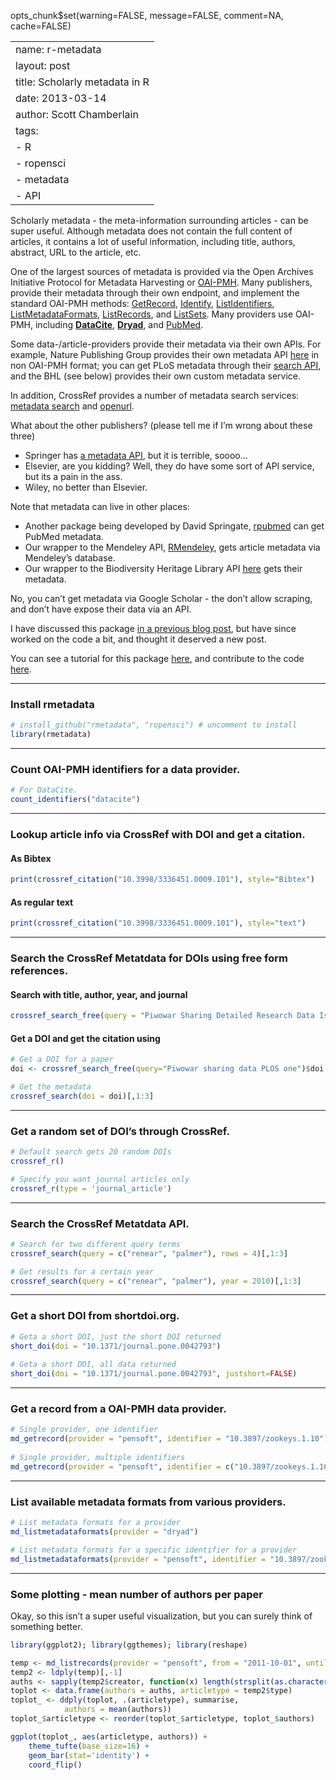 opts_chunk$set(warning=FALSE, message=FALSE, comment=NA, cache=FALSE)

---
name: r-metadata
layout: post
title: Scholarly metadata in R
date: 2013-03-14
author: Scott Chamberlain
tags: 
- R
- ropensci
- metadata
- API
---

Scholarly metadata - the meta-information surrounding articles - can be super useful.  Although metadata does not contain the full content of articles, it contains a lot of useful information, including title, authors, abstract, URL to the article, etc. 

One of the largest sources of metadata is provided via the Open Archives Initiative Protocol for Metadata Harvesting or [OAI-PMH](http://www.openarchives.org/OAI/openarchivesprotocol.html). Many publishers, provide their metadata through their own endpoint, and implement the standard OAI-PMH methods: [GetRecord](http://www.openarchives.org/OAI/openarchivesprotocol.html#GetRecord), [Identify](http://www.openarchives.org/OAI/openarchivesprotocol.html#Identify), [ListIdentifiers](http://www.openarchives.org/OAI/openarchivesprotocol.html#ListIdentifiers), [ListMetadataFormats](http://www.openarchives.org/OAI/openarchivesprotocol.html#ListMetadataFormats), [ListRecords](http://www.openarchives.org/OAI/openarchivesprotocol.html#ListRecords), and [ListSets](http://www.openarchives.org/OAI/openarchivesprotocol.html#ListSets). Many providers use OAI-PMH, including [__DataCite__](http://oai.datacite.org/), [__Dryad__](http://wiki.datadryad.org/Data_Access#OAI-PMH), and [PubMed](http://www.ncbi.nlm.nih.gov/pmc/tools/oai/).

Some data-/article-providers provide their metadata via their own APIs. For example, Nature Publishing Group provides their own metadata API [here](http://developers.nature.com/docs) in non OAI-PMH format; you can get PLoS metadata through their [search API](http://api.plos.org/), and the BHL (see below) provides their own custom metadata service.

In addition, CrossRef provides a number of metadata search services: [metadata search](http://search.labs.crossref.org/help/api) and [openurl](http://labs.crossref.org/openurl/). 

What about the other publishers? (please tell me if I'm wrong about these three) 

+ Springer has [a metadata API](http://dev.springer.com/docs), but it is terrible, soooo...
+ Elsevier, are you kidding? Well, they do have some sort of API service, but its a pain in the ass. 
+ Wiley, no better than Elsevier.

Note that metadata can live in other places:

+ Another package being developed by David Springate, [rpubmed](https://github.com/ropensci/rpubmed) can get PubMed metadata. 
+ Our wrapper to the Mendeley API, [RMendeley](https://github.com/ropensci/rmendeley), gets article metadata via Mendeley's database. 
+ Our wrapper to the Biodiversity Heritage Library API [here](http://www.biodiversitylibrary.org/api2/docs/docs.html) gets their metadata. 

No, you can't get metadata via Google Scholar - the don't allow scraping, and don't have expose their data via an API.

I have discussed this package [in a previous blog post](http://sckott.github.io/2012/09/rmetadata/), but have since worked on the code a bit, and thought it deserved a new post. 

You can see a tutorial for this package [here](http://ropensci.github.com/rmetadata/), and contribute to the code [here](https://github.com/ropensci/rmetadata).

***************

### Install rmetadata
```r
# install_github("rmetadata", "ropensci") # uncomment to install
library(rmetadata)
```

***************

### Count OAI-PMH identifiers for a data provider.
	
```r
# For DataCite.
count_identifiers("datacite")
```

*********
	
### Lookup article info via CrossRef with DOI and get a citation.

#### As Bibtex
	
```r
print(crossref_citation("10.3998/3336451.0009.101"), style="Bibtex")
```
	
#### As regular text
	
```r
print(crossref_citation("10.3998/3336451.0009.101"), style="text")
```
	
*********
	
### Search the CrossRef Metatdata for DOIs using free form references.
	
#### Search with title, author, year, and journal
	
```r
crossref_search_free(query = "Piwowar Sharing Detailed Research Data Is Associated with Increased Citation Rate PLOS one 2007") 
```
	
#### Get a DOI and get the citation using \code{crossref_search}
	
```r
# Get a DOI for a paper
doi <- crossref_search_free(query="Piwowar sharing data PLOS one")$doi

# Get the metadata
crossref_search(doi = doi)[,1:3]
```

*********
	
### Get a random set of DOI's through CrossRef.
	
```r
# Default search gets 20 random DOIs
crossref_r()

# Specify you want journal articles only
crossref_r(type = 'journal_article')
```
	
*********
	
### Search the CrossRef Metatdata API. 
	
```r
# Search for two different query terms
crossref_search(query = c("renear", "palmer"), rows = 4)[,1:3]

# Get results for a certain year
crossref_search(query = c("renear", "palmer"), year = 2010)[,1:3]
```
	
*********
	
### Get a short DOI from shortdoi.org.
	
```r
# Geta a short DOI, just the short DOI returned
short_doi(doi = "10.1371/journal.pone.0042793")
 
# Geta a short DOI, all data returned
short_doi(doi = "10.1371/journal.pone.0042793", justshort=FALSE)
```
	
*********
	
### Get a record from a OAI-PMH data provider.
	
```r
# Single provider, one identifier
md_getrecord(provider = "pensoft", identifier = "10.3897/zookeys.1.10")
 
# Single provider, multiple identifiers
md_getrecord(provider = "pensoft", identifier = c("10.3897/zookeys.1.10","10.3897/zookeys.4.57"))
```
	
*********

### List available metadata formats from various providers. 
	
```r
# List metadata formats for a provider
md_listmetadataformats(provider = "dryad")

# List metadata formats for a specific identifier for a provider
md_listmetadataformats(provider = "pensoft", identifier = "10.3897/zookeys.1.10")
```

*********

### Some plotting - mean number of authors per paper

Okay, so this isn't a super useful visualization, but you can surely think of something better. 

```r
library(ggplot2); library(ggthemes); library(reshape)

temp <- md_listrecords(provider = "pensoft", from = "2011-10-01", until="2012-01-01")
temp2 <- ldply(temp)[,-1]
auths <- sapply(temp2$creator, function(x) length(strsplit(as.character(x), ";")[[1]]))
toplot <- data.frame(authors = auths, articletype = temp2$type)
toplot_ <- ddply(toplot, .(articletype), summarise, 
			authors = mean(authors))
toplot_$articletype <- reorder(toplot_$articletype, toplot_$authors)

ggplot(toplot_, aes(articletype, authors)) +
	theme_tufte(base_size=16) +
	geom_bar(stat='identity') +
	coord_flip()
```